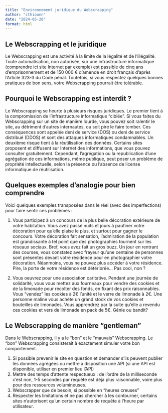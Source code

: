 ```yaml
---
title: "Environnement juridique du Webscrapping"
author: "cthiounn"
date: "2024-05-20"
format: html
---
```


## Le Webscrapping et le juridique

Le Webscrapping est une activité à la limite de la légalité et de l'illégalité.
Toute automatisation, non autorisée, sur une infrastructure informatique (comprendre ici site Internet par exemple) est passible de cinq ans d'emprisonnement et de 150 000 € d'amende en droit français d'après l'Article 323-3 du Code pénal.
Toutefois, si vous respectez quelques bonnes pratiques de bon sens, votre Webscrapping pourrait être tolérable.

## Pourquoi le Webscrapping est interdit ?

Le Webscrapping se heurte à plusieurs risques juridiques. Le premier tient à la compromission de l'infrastructure informatique "ciblée".
Si vous faites du Webscrapping sur un site de manière lourde, vous pouvez soit ralentir le site, au détriment d'autres internautes, ou soit pire le faire tomber.
Ces conséquences sont appelée deni de service (DOS) ou deni de service distribué (DDOS) et sont des attaques informatiques condamnables.
Un deuxième risque tient à la réutilisation des données. Certains sites proposent et diffusent sur Internet des informations, que vous pouvez consulter gratuitement.
Cependant, l'agrégation ou la republication d'une agrégation de ces informations, même publique, peut poser un problème de propriété intellectuelle, selon la présence ou l'absence de license informatique de réutilisation.

## Quelques exemples d'analogie pour bien comprendre

Voici quelques exemples transposées dans le réel (avec des imperfections) pour faire sentir ces problèmes :

1. Vous participez à un concours de la plus belle décoration extérieure de votre habitation. Vous avez passé nuits et jours à paufiner votre décoration pour qu'elle plaise le plus, et surtout pour gagner le concours.
Votre décoration fait sensation, l'admiration de la population est grandissante à tel point que des photographies tournent sur les réseaux sociaux.
Bref, vous avez fait un gros buzz. Un jour en rentrant des courses, vous constatez avec frayeur qu'une centaine de personnes sont présentes devant votre résidence pour en photographier votre décoration. Néanmoins, vous ne pouvez plus accéder à votre résidence. Pire, la porte de votre résidence est détériorée...
Pas cool, non ?

2. Vous oeuvrez pour une association caritative. Pendant une journée de solidarité, vous vous mettez aux fourneaux pour vendre des cookies et de la limonade pour récolter des fonds, en fixant des prix raisonnables. Vous "vendez" les cookies à 2€ l'unité et le verre de limonade à 2€.
Une personne maline vous achète un grand stock de vos cookies et bouteilles de limonades. Vous apprendrez par la suite qu'elle a revendu ces cookies et vers de limonade en pack de 5€.
Génie ou bandit?

## Le Webscrapping de manière "gentleman"

Dans le Webscrapping, il y a le "bon" et le "mauvais" Webscrapping. Le "bon" Webscrapping consisterait à exactement simuler votre bon comportement.

1. Si possible prevenir le site en question et demander s'ils peuvent publier les données agrégées ou mettre à disposition une API (si une API est disponible, utiliser en premier lieu l'API)
2. Mettre des temps d'attente respectueux : de l'ordre de la milliseconde c'est non, 1-5 secondes par requête est déjà plus raisonnable, voire plus pour des ressources volumineuses.
3. Webscrapper que de besoin, si possible en "heures creuses"
4. Respecter les limitations et ne pas chercher à les contourner, certains sites n'autorisent qu'un certain nombre de requête à l'heure par utilisateur.